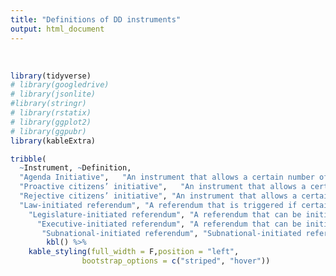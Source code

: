 ```yaml
---
title: "Definitions of DD instruments"
output: html_document
---
```

<br/>

```r
library(tidyverse)
# library(googledrive)
# library(jsonlite)
#library(stringr)
# library(rstatix)
# library(ggplot2)
# library(ggpubr)
library(kableExtra)

```

```r
tribble(
  ~Instrument, ~Definition,
  "Agenda Initiative",   "An instrument that allows a certain number of citizens to put an issue on the agenda of state organs but that does not lead to a referendum (i.e. a popular vote). An agenda initiave mandates the state organ to deal with the proposal: make a decision about it or at least debate it.",
  "Proactive citizens’ initiative",   "An instrument that allows a certain number of citizens to initiate a referendum and formulate the topic of the referendum.",
  "Rejective citizens’ initiative", "An instrument that allows a certain number of citizens to initiate a referendum that is aimed at preventing new laws (or parts of them) from being passed or at repealing existing laws (or parts of them).",
  "Law-initiated referendum", "A referendum that is triggered if certain conditions specified by law (i.e. the constitution or a legislative act) are met. The law may determine the topic (e.g. transfer of sovereignty) or the type of legal act (e.g. constitutional amendment) that triggers the referendum process. The law can either directly require the holding of a referendum or require it in case certain additional conditions are not met (e.g. a constitutional amendment is not passed by a supermajority in parliament). In all cases the referendum is triggered by law rather than initiated by a state organ.",
    "Legislature-initiated referendum", "A referendum that can be initiated by the legislature (i.e. parliament (or parts of it)). A referendum is initiated by the legislature if the parliament or members of the parliament can start the referendum process by defining the issue for the popular vote. The fact that another state organ may be responsible for calling the referendum (i.e. for making the final decision about it) does not matter. The deciding question is who starts the process.",
      "Executive-initiated referendum", "A referendum that can be initiated by the executive (i.e. the government (or parts of it)). A referendum is initiated by the executive if the government or other executive actors can start the referendum process by defining the issue for the popular vote. The fact that another state organ may be responsible for calling the referendum (i.e. for making the final decision about it) does not matter. The deciding question is who starts the process.",
       "Subnational-initiated referendum", "Subnational-initiated referendum A referendum that can be initiated by (a certain number of) subnational entities (regions, provinces, cantons; municipalities). A referendum is initiated by a subnational entity if it can start the referendum process by defining the issue for the popular vote.") %>% 
        kbl() %>% 
    kable_styling(full_width = F,position = "left",
                bootstrap_options = c("striped", "hover"))

```


       











